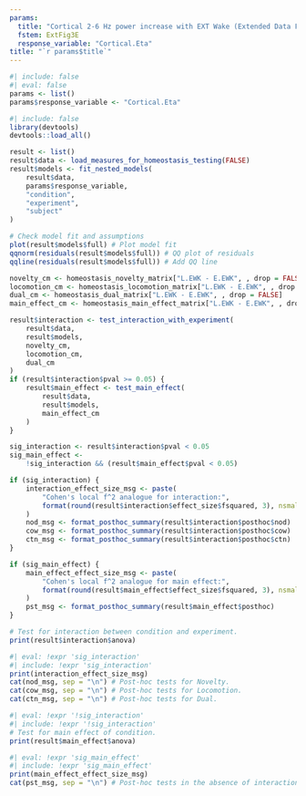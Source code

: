 ```yaml
---
params:
  title: "Cortical 2-6 Hz power increase with EXT Wake (Extended Data Fig. 3E)"
  fstem: ExtFig3E
  response_variable: "Cortical.Eta"
title: "`r params$title`"
---
```

```r
#| include: false
#| eval: false
params <- list()
params$response_variable <- "Cortical.Eta"
```

```r
#| include: false
library(devtools)
devtools::load_all()

result <- list()
result$data <- load_measures_for_homeostasis_testing(FALSE)
result$models <- fit_nested_models(
    result$data,
    params$response_variable,
    "condition",
    "experiment",
    "subject"
)

# Check model fit and assumptions
plot(result$models$full) # Plot model fit
qqnorm(residuals(result$models$full)) # QQ plot of residuals
qqline(residuals(result$models$full)) # Add QQ line

novelty_cm <- homeostasis_novelty_matrix["L.EWK - E.EWK", , drop = FALSE]
locomotion_cm <- homeostasis_locomotion_matrix["L.EWK - E.EWK", , drop = FALSE]
dual_cm <- homeostasis_dual_matrix["L.EWK - E.EWK", , drop = FALSE]
main_effect_cm <- homeostasis_main_effect_matrix["L.EWK - E.EWK", , drop = FALSE]

result$interaction <- test_interaction_with_experiment(
    result$data,
    result$models,
    novelty_cm,
    locomotion_cm,
    dual_cm
)
if (result$interaction$pval >= 0.05) {
    result$main_effect <- test_main_effect(
        result$data,
        result$models,
        main_effect_cm
    )
}

sig_interaction <- result$interaction$pval < 0.05
sig_main_effect <-
    !sig_interaction && (result$main_effect$pval < 0.05)

if (sig_interaction) {
    interaction_effect_size_msg <- paste(
        "Cohen's local f^2 analogue for interaction:",
        format(round(result$interaction$effect_size$fsquared, 3), nsmall = 3)
    )
    nod_msg <- format_posthoc_summary(result$interaction$posthoc$nod)
    cow_msg <- format_posthoc_summary(result$interaction$posthoc$cow)
    ctn_msg <- format_posthoc_summary(result$interaction$posthoc$ctn)
}

if (sig_main_effect) {
    main_effect_effect_size_msg <- paste(
        "Cohen's local f^2 analogue for main effect:",
        format(round(result$main_effect$effect_size$fsquared, 3), nsmall = 3)
    )
    pst_msg <- format_posthoc_summary(result$main_effect$posthoc)
}
```

```r
# Test for interaction between condition and experiment.
print(result$interaction$anova)
```

```r
#| eval: !expr 'sig_interaction'
#| include: !expr 'sig_interaction'
print(interaction_effect_size_msg)
cat(nod_msg, sep = "\n") # Post-hoc tests for Novelty.
cat(cow_msg, sep = "\n") # Post-hoc tests for Locomotion.
cat(ctn_msg, sep = "\n") # Post-hoc tests for Dual.
```

```r
#| eval: !expr '!sig_interaction'
#| include: !expr '!sig_interaction'
# Test for main effect of condition.
print(result$main_effect$anova)
```

```r
#| eval: !expr 'sig_main_effect'
#| include: !expr 'sig_main_effect'
print(main_effect_effect_size_msg)
cat(pst_msg, sep = "\n") # Post-hoc tests in the absence of interaction.
```
